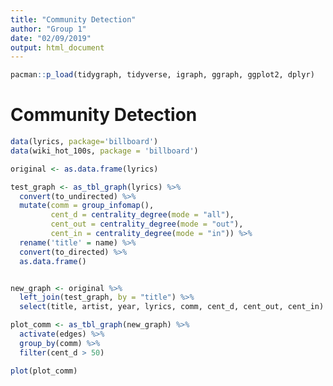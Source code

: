 ```yaml
---
title: "Community Detection"
author: "Group 1"
date: "02/09/2019"
output: html_document
---
```


```r
pacman::p_load(tidygraph, tidyverse, igraph, ggraph, ggplot2, dplyr)
```

# Community Detection
```r
data(lyrics, package='billboard')
data(wiki_hot_100s, package = 'billboard')

original <- as.data.frame(lyrics)

test_graph <- as_tbl_graph(lyrics) %>%
  convert(to_undirected) %>%
  mutate(comm = group_infomap(),
         cent_d = centrality_degree(mode = "all"),
         cent_out = centrality_degree(mode = "out"),
         cent_in = centrality_degree(mode = "in")) %>%
  rename('title' = name) %>%
  convert(to_directed) %>%
  as.data.frame()


new_graph <- original %>%
  left_join(test_graph, by = "title") %>%
  select(title, artist, year, lyrics, comm, cent_d, cent_out, cent_in)

plot_comm <- as_tbl_graph(new_graph) %>%
  activate(edges) %>%
  group_by(comm) %>%
  filter(cent_d > 50)

plot(plot_comm)
```

